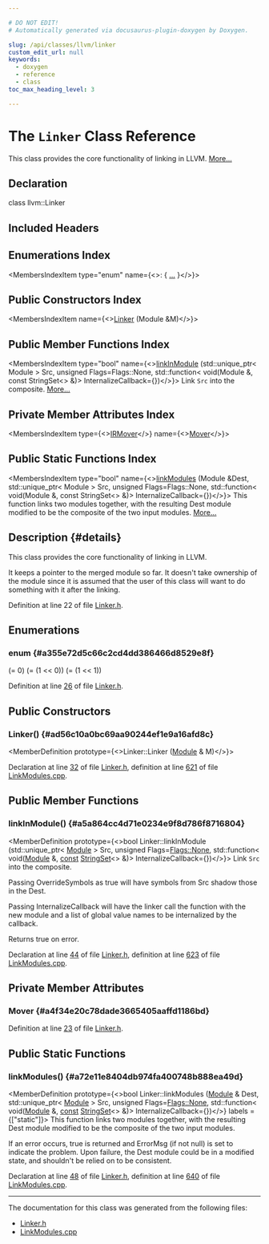 ```yaml
---

# DO NOT EDIT!
# Automatically generated via docusaurus-plugin-doxygen by Doxygen.

slug: /api/classes/llvm/linker
custom_edit_url: null
keywords:
  - doxygen
  - reference
  - class
toc_max_heading_level: 3

---
```





# The `Linker` Class Reference

<DoxygenPage pluginConfig={pluginConfig}>

This class provides the core functionality of linking in LLVM. <a href="#details">More...</a>

## Declaration

<CodeBlock>class llvm::Linker</CodeBlock>

## Included Headers

<IncludesList>
<IncludesListItem
  filePath="llvm/Linker/Linker.h"
  permalink="/docs/api/files/include/include/llvm/include/llvm/linker/linker-h"
  isLocal="true" />
</IncludesList>

## Enumerations Index

<MembersIndex>

<MembersIndexItem
  type="enum"
  name={<>:  &#123; <a href="#a355e72d5c66c2cd4dd386466d8529e8f">...</a> &#125;</>}>
</MembersIndexItem>

</MembersIndex>

## Public Constructors Index

<MembersIndex>

<MembersIndexItem
  name={<><a href="#ad56c10a0bc69aa90244ef1e9a16afd8c">Linker</a> (Module &amp;M)</>}>
</MembersIndexItem>

</MembersIndex>

## Public Member Functions Index

<MembersIndex>

<MembersIndexItem
  type="bool"
  name={<><a href="#a5a864cc4d71e0234e9f8d786f8716804">linkInModule</a> (std::unique&#95;ptr&lt; Module &gt; Src, unsigned Flags=Flags::None, std::function&lt; void(Module &amp;, const StringSet&lt;&gt; &amp;)&gt; InternalizeCallback=&#123;&#125;)</>}>
Link <code>Src</code> into the composite. <a href="#a5a864cc4d71e0234e9f8d786f8716804">More...</a>
</MembersIndexItem>

</MembersIndex>

## Private Member Attributes Index

<MembersIndex>

<MembersIndexItem
  type={<><a href="/docs/api/classes/llvm/irmover">IRMover</a></>}
  name={<><a href="#a4f34e20c78dade3665405aaffd1186bd">Mover</a></>}>
</MembersIndexItem>

</MembersIndex>

## Public Static Functions Index

<MembersIndex>

<MembersIndexItem
  type="bool"
  name={<><a href="#a72e11e8404db974fa400748b888ea49d">linkModules</a> (Module &amp;Dest, std::unique&#95;ptr&lt; Module &gt; Src, unsigned Flags=Flags::None, std::function&lt; void(Module &amp;, const StringSet&lt;&gt; &amp;)&gt; InternalizeCallback=&#123;&#125;)</>}>
This function links two modules together, with the resulting Dest module modified to be the composite of the two input modules. <a href="#a72e11e8404db974fa400748b888ea49d">More...</a>
</MembersIndexItem>

</MembersIndex>

## Description {#details}

This class provides the core functionality of linking in LLVM.

It keeps a pointer to the merged module so far. It doesn&#39;t take ownership of the module since it is assumed that the user of this class will want to do something with it after the linking.

Definition at line 22 of file <a href="/docs/api/files/include/include/llvm/include/llvm/linker/linker-h">Linker.h</a>.

<SectionDefinition>

## Enumerations

### enum  {#a355e72d5c66c2cd4dd386466d8529e8f}

<MemberDefinition
  prototype="enum llvm::Linker::Flags ">

<EnumerationList title="Enumeration values">

<Link id="a355e72d5c66c2cd4dd386466d8529e8fa063ce462fbdba434772c3d043c4d8c7c" />
<EnumerationListItem name="None">
 (= 0)
</EnumerationListItem>

<Link id="a355e72d5c66c2cd4dd386466d8529e8fa0d6c6444920bff00301b3d07715296be" />
<EnumerationListItem name="OverrideFromSrc">
 (= (1 &lt;&lt; 0))
</EnumerationListItem>

<Link id="a355e72d5c66c2cd4dd386466d8529e8fa99c4f9a71a7a6d9b781af547adb9bc8f" />
<EnumerationListItem name="LinkOnlyNeeded">
 (= (1 &lt;&lt; 1))
</EnumerationListItem>

</EnumerationList>

Definition at line <a href="/docs/api/files/include/include/llvm/include/llvm/linker/linker-h/#l00026">26</a> of file <a href="/docs/api/files/include/include/llvm/include/llvm/linker/linker-h">Linker.h</a>.
</MemberDefinition>

</SectionDefinition>

<SectionDefinition>

## Public Constructors

### Linker() {#ad56c10a0bc69aa90244ef1e9a16afd8c}

<MemberDefinition
  prototype={<>Linker::Linker (<a href="/docs/api/classes/llvm/module">Module</a> &amp; M)</>}>

Declaration at line <a href="/docs/api/files/include/include/llvm/include/llvm/linker/linker-h/#l00032">32</a> of file <a href="/docs/api/files/include/include/llvm/include/llvm/linker/linker-h">Linker.h</a>, definition at line <a href="/docs/api/files/lib/lib/linker/linkmodules-cpp/#l00621">621</a> of file <a href="/docs/api/files/lib/lib/linker/linkmodules-cpp">LinkModules.cpp</a>.
</MemberDefinition>

</SectionDefinition>

<SectionDefinition>

## Public Member Functions

### linkInModule() {#a5a864cc4d71e0234e9f8d786f8716804}

<MemberDefinition
  prototype={<>bool Linker::linkInModule (std::unique&#95;ptr&lt; <a href="/docs/api/classes/llvm/module">Module</a> &gt; Src, unsigned Flags=<a href="#a355e72d5c66c2cd4dd386466d8529e8fa063ce462fbdba434772c3d043c4d8c7c">Flags::None</a>, std::function&lt; void(<a href="/docs/api/classes/llvm/module">Module</a> &amp;, <a href="/docs/api/files/lib/lib/target/lib/target/aarch64/aarch64promoteconstant-cpp/#a90f8350fecae261c25be85d38b451bff">const</a> <a href="/docs/api/classes/llvm/stringset">StringSet</a>&lt;&gt; &amp;)&gt; InternalizeCallback=&#123;&#125;)</>}>
Link <code>Src</code> into the composite.

Passing OverrideSymbols as true will have symbols from Src shadow those in the Dest.

Passing InternalizeCallback will have the linker call the function with the new module and a list of global value names to be internalized by the callback.

Returns true on error.

Declaration at line <a href="/docs/api/files/include/include/llvm/include/llvm/linker/linker-h/#l00044">44</a> of file <a href="/docs/api/files/include/include/llvm/include/llvm/linker/linker-h">Linker.h</a>, definition at line <a href="/docs/api/files/lib/lib/linker/linkmodules-cpp/#l00623">623</a> of file <a href="/docs/api/files/lib/lib/linker/linkmodules-cpp">LinkModules.cpp</a>.
</MemberDefinition>

</SectionDefinition>

<SectionDefinition>

## Private Member Attributes

### Mover {#a4f34e20c78dade3665405aaffd1186bd}

<MemberDefinition
  prototype="IRMover llvm::Linker::Mover">

Definition at line <a href="/docs/api/files/include/include/llvm/include/llvm/linker/linker-h/#l00023">23</a> of file <a href="/docs/api/files/include/include/llvm/include/llvm/linker/linker-h">Linker.h</a>.
</MemberDefinition>

</SectionDefinition>

<SectionDefinition>

## Public Static Functions

### linkModules() {#a72e11e8404db974fa400748b888ea49d}

<MemberDefinition
  prototype={<>bool Linker::linkModules (<a href="/docs/api/classes/llvm/module">Module</a> &amp; Dest, std::unique&#95;ptr&lt; <a href="/docs/api/classes/llvm/module">Module</a> &gt; Src, unsigned Flags=<a href="#a355e72d5c66c2cd4dd386466d8529e8fa063ce462fbdba434772c3d043c4d8c7c">Flags::None</a>, std::function&lt; void(<a href="/docs/api/classes/llvm/module">Module</a> &amp;, <a href="/docs/api/files/lib/lib/target/lib/target/aarch64/aarch64promoteconstant-cpp/#a90f8350fecae261c25be85d38b451bff">const</a> <a href="/docs/api/classes/llvm/stringset">StringSet</a>&lt;&gt; &amp;)&gt; InternalizeCallback=&#123;&#125;)</>}
  labels = {["static"]}>
This function links two modules together, with the resulting Dest module modified to be the composite of the two input modules.

If an error occurs, true is returned and ErrorMsg (if not null) is set to indicate the problem. Upon failure, the Dest module could be in a modified state, and shouldn&#39;t be relied on to be consistent.

Declaration at line <a href="/docs/api/files/include/include/llvm/include/llvm/linker/linker-h/#l00048">48</a> of file <a href="/docs/api/files/include/include/llvm/include/llvm/linker/linker-h">Linker.h</a>, definition at line <a href="/docs/api/files/lib/lib/linker/linkmodules-cpp/#l00640">640</a> of file <a href="/docs/api/files/lib/lib/linker/linkmodules-cpp">LinkModules.cpp</a>.
</MemberDefinition>

</SectionDefinition>

<hr/>

The documentation for this class was generated from the following files:

<ul>
<li><a href="/docs/api/files/include/include/llvm/include/llvm/linker/linker-h">Linker.h</a></li>
<li><a href="/docs/api/files/lib/lib/linker/linkmodules-cpp">LinkModules.cpp</a></li>
</ul>

</DoxygenPage>
